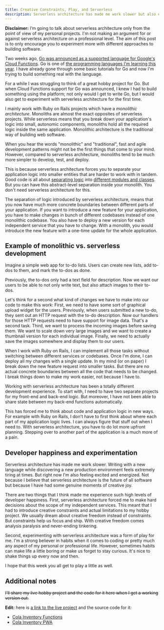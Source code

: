 ```yaml
---
title: Creative Constraints, Play, and Serverless
description: Serverless architecture has made me work slower but also experience moments of joy
---
```


**Disclaimer:** I’m going to talk about serverless architecture only from the point of view of my personal projects. I'm not making an argument for or against serverless architecture on a professional level. The aim of this post is to only encourage you to experiment more with different approaches to building software.

Two weeks ago, [Go was announced as a supported language for Google's Cloud Functions](https://cloud.google.com/blog/products/application-development/cloud-functions-go-1-11-is-now-a-supported-language). Go is one of [the programming languages I'm learning this year](http://www.flashover.blog/posts/what-to-learn-in-2019/). I have already gone through some basic tutorials for Go and now I'm trying to build something real with the language.

For a while I was struggling to think of a great hobby project for Go. But when Cloud Functions support for Go was announced, I knew I had to build something using the platform; not only would I get to write Go, but I would also get to experiment with serverless architecture for the first time.

I mainly work with Ruby on Rails projects which have a _monolithic architecture_. Monoliths are almost the exact opposites of serverless projects. While serverless means that you break down your application's logic into small, autonomic components, monoliths hold all the required logic inside the same application. Monolithic architecture is the traditional way of building web software.

When you hear the words "monolithic" and "traditional", fast and agile development patterns might not be the first things that come to your mind. However, compared to serverless architecture, monoliths tend to be much more simpler to develop, test, and deploy.

This is because serverless architecture forces you to separate your application logic into smaller entities that are harder to work with in tandem. Good code is all about [separating logic](https://en.wikipedia.org/wiki/Separation_of_concerns) into [different modules and classes](https://en.wikipedia.org/wiki/Single_responsibility_principle). But you can have this abstract-level separation inside your monolith. You don't need serverless architecture for this.

The separation of logic introduced by serverless architecture, means that you now have much more concrete boundaries between different parts of your application. If you want to introduce a new feature for your application, you have to make changes in bunch of different codebases instead of one monolithic codebase. You also have to deploy a new version for each independent service that you have to change. With a monolith, you would introduce the new feature with a one-time update for the whole application.

## Example of monolithic vs. serverless development

Imagine a simple web app for to-do lists. Users can create new lists, add to-dos to them, and mark the to-dos as done.

Previously, the to-dos only had a text field for description. Now we want our users to be able to not only write text, but also attach images to their to-dos.

Let's think for a second what kind of changes we have to make into our code to make this work: First, we need to have some sort of graphical upload widget for the users. Previously, when users submitted a new to-do, they sent out an HTTP request with the to-do description. Now our handlers for those HTTP requests need to have support for image data. That's a second task. Third, we want to process the incoming images before saving them. We want to scale down very large images and we want to create a thumbnail version for each individual image. Finally, we need to actually save the images somewhere and display them to our users.

When I work with Ruby on Rails, I can implement all those tasks without switching between different services or codebases. Once I'm done, I can deploy all my changes with a single update. In my mind (or on paper) I break down the new feature request into smaller tasks. But there are no actual concrete boundaries between all the code that needs to be changed. I break things down to make my work easier, not because I have to.

Working with serverless architecture has been a totally different development experience. To start with, I need to have two separate projects for my front-end and back-end logic. But moreover, I have not been able to share state between my back-end functions automatically.

This has forced me to think about code and application logic in new ways. For example with Ruby on Rails, I don't have to first think about where each part of my application logic lives. I can always figure that stuff out when I need to. With serverless architecture, you have to do lot more upfront planning. Stepping over to another part of the application is a much more of a pain.

## Developer happiness and experimentation

Serverless architecture has made me work slower. Writing with a new language while discovering a new production environment feels extremely tiring at times. But right now I'm also feeling excited and energized. Not because I believe that serverless architecture is the future of all software but because I have had some genuine moments of creative joy.

There are two things that I think made me experience such high levels of developer happiness. First, serverless architecture forced me to make hard decisions about the scope of my independent services. This meant that I had to introduce creative constraints and actual limitations to my hobby project. We usually dream about creative freedom instead of constraints. But constraints help us focus and ship. With creative freedom comes analysis paralysis and never-ending tinkering.

Second, experimenting with serverless architecture was a form of play for me. I'm a strong believer in habits when it comes to coding or pretty much any aspect of my personal or professional life. However, sometimes habits can make life a little boring or make us forget to stay curious. It's nice to shake things up every now and then.

I hope that this week you all get to play a little as well.

## Additional notes

~~I'll share my live hobby project and the code for it here when I get a working version out.~~

**Edit:** here is [a link to the live project](https://cola-inventory.netlify.com/) and the source code for it:

- [Cola Inventory Functions](https://github.com/jonaskay/cola-inventory-functions)
- [Cola Inventory PWA](https://github.com/jonaskay/cola-inventory-pwa)
